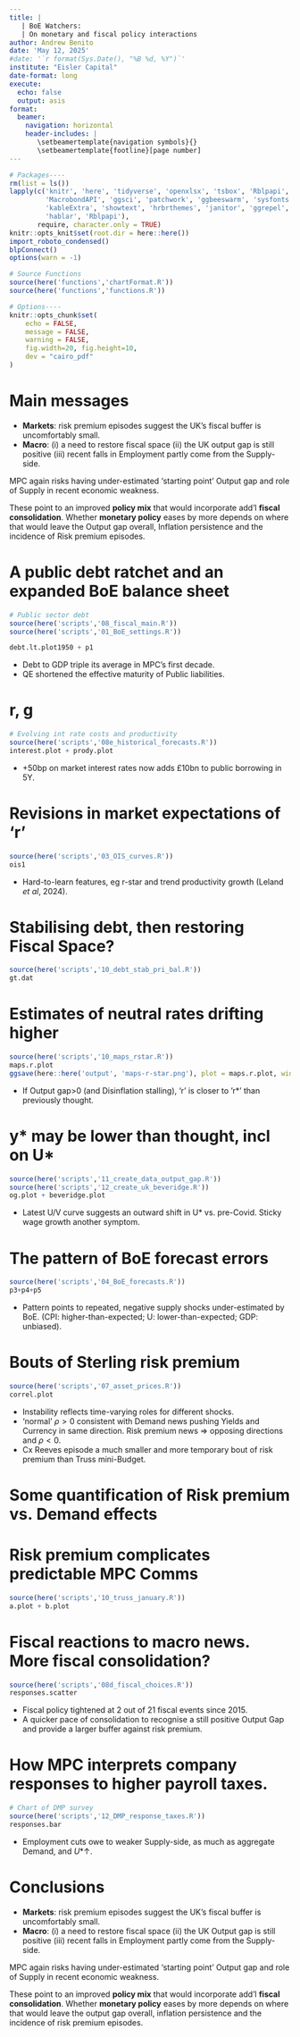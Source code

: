 ---
title: |
   | BoE Watchers:
   | On monetary and fiscal policy interactions 
author: Andrew Benito
date: 'May 12, 2025'
#date: '`r format(Sys.Date(), "%B %d, %Y")`'
institute: "Eisler Capital"
date-format: long
execute: 
  echo: false
  output: asis
format: 
  beamer: 
    navigation: horizontal
    header-includes: |
       \setbeamertemplate{navigation symbols}{}
       \setbeamertemplate{footline}[page number]
---

```{r, include=FALSE, echo=FALSE}
# Packages----
rm(list = ls())
lapply(c('knitr', 'here', 'tidyverse', 'openxlsx', 'tsbox', 'Rblpapi', 'data.table', 'ggtext',
         'MacrobondAPI', 'ggsci', 'patchwork', 'ggbeeswarm', 'sysfonts', 'readxl', 'gt', 'gtExtras',
         'kableExtra', 'showtext', 'hrbrthemes', 'janitor', 'ggrepel', 'glue',
         'hablar', 'Rblpapi'),
       require, character.only = TRUE)
knitr::opts_knit$set(root.dir = here::here())
import_roboto_condensed()
blpConnect() 
options(warn = -1)

# Source Functions
source(here('functions','chartFormat.R'))
source(here('functions','functions.R'))

# Options----
knitr::opts_chunk$set(
	echo = FALSE,
	message = FALSE,
	warning = FALSE,
	fig.width=20, fig.height=10,
	dev = "cairo_pdf"
)

```


# Main messages

- **Markets**: risk premium episodes suggest the UK's fiscal buffer is uncomfortably small.
- **Macro**: (i) a need to restore fiscal space (ii) the UK output gap is still positive (iii) recent falls in Employment partly come from the Supply-side. 

MPC again risks having under-estimated 'starting point' Output gap and role of Supply in recent economic weakness.

These point to an improved **policy mix** that would incorporate add'l **fiscal consolidation**. Whether **monetary policy** eases by more depends on where that would leave the Output gap overall, Inflation persistence and the incidence of Risk premium episodes. 
 

# A public debt ratchet and an expanded BoE balance sheet

```{r, include=TRUE}
# Public sector debt
source(here('scripts','08_fiscal_main.R'))
source(here('scripts','01_BoE_settings.R'))

debt.lt.plot1950 + p1

```

- Debt to GDP triple its average in MPC's first decade.  
- QE shortened the effective maturity of Public liabilities.  

# r\uparrow, g\downarrow

```{r}
# Evolving int rate costs and productivity
source(here('scripts','08e_historical_forecasts.R'))
interest.plot + prody.plot

```

- +50bp on market interest rates now adds £10bn to public borrowing in 5Y.


# Revisions in market expectations of 'r'   

```{r, include=TRUE}
source(here('scripts','03_OIS_curves.R'))
ois1 

```
- Hard-to-learn features, eg r-star and trend productivity growth (Leland _et al_, 2024).  


# Stabilising debt, then restoring Fiscal Space?

```{r}
source(here('scripts','10_debt_stab_pri_bal.R'))
gt.dat

```


# Estimates of neutral rates drifting higher

```{r}
source(here('scripts','10_maps_rstar.R'))
maps.r.plot
ggsave(here::here('output', 'maps-r-star.png'), plot = maps.r.plot, width = 9, height = 5, dpi = 110, units = "in", device='png')

```

- If Output gap>0 (and Disinflation stalling), 'r' is closer to 'r*' than previously thought. 


# y* may be lower than thought, incl on U*\uparrow

```{r, include=TRUE, echo=FALSE, message=FALSE}
source(here('scripts','11_create_data_output_gap.R'))
source(here('scripts','12_create_uk_beveridge.R'))
og.plot + beveridge.plot

```

- Latest U/V curve suggests an outward shift in U* vs. pre-Covid. Sticky wage growth another symptom.


# The pattern of BoE forecast errors

```{r}
source(here('scripts','04_BoE_forecasts.R'))
p3+p4+p5

```
- Pattern points to repeated, negative supply shocks under-estimated by BoE. (CPI: higher-than-expected; U: lower-than-expected; GDP: unbiased).


# Bouts of Sterling risk premium

```{r}
source(here('scripts','07_asset_prices.R'))
correl.plot

```

- Instability reflects time-varying roles for different shocks.  
- 'normal' $\rho>0$ consistent with Demand news pushing Yields and Currency in same direction. Risk premium news => opposing directions and $\rho<0$. 
- Cx Reeves episode a much smaller and more temporary bout of risk premium than Truss mini-Budget. 


# Some quantification of Risk premium vs. Demand effects

<!-- ```{r} -->
<!-- 3-variable SVAR -->

<!-- ``` -->


# Risk premium complicates predictable MPC Comms 

```{r}
source(here('scripts','10_truss_january.R'))
a.plot + b.plot

```


# Fiscal reactions to macro news. More fiscal consolidation?

```{r}
source(here('scripts','08d_fiscal_choices.R'))
responses.scatter

```
- Fiscal policy tightened at 2 out of 21 fiscal events since 2015.  
- A quicker pace of consolidation to recognise a still positive Output Gap and provide a larger buffer against risk premium.



# How MPC interprets company responses to higher payroll taxes. 

```{r}
# Chart of DMP survey
source(here('scripts','12_DMP_response_taxes.R'))
responses.bar

```

- Employment cuts owe to weaker Supply-side, as much as aggregate Demand, and $U*\uparrow$.  


# Conclusions

- **Markets**: risk premium episodes suggest the UK's fiscal buffer is uncomfortably small.
- **Macro**: (i) a need to restore fiscal space (ii) the UK Output gap is still positive (iii) recent falls in Employment partly come from the Supply-side. 

MPC again risks having under-estimated 'starting point' Output gap and role of Supply in recent economic weakness.

These point to an improved **policy mix** that would incorporate add'l **fiscal consolidation**. Whether **monetary policy** eases by more depends on where that would leave the output gap overall, inflation persistence and the incidence of risk premium episodes.

